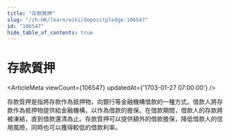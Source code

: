 ```yaml
---
title: "存款質押"
slug: "/zh-HK/learn/wiki/depositpledge-106547"
id: "106547"
hide_table_of_contents: true
---
```



# 存款質押

<ArticleMeta viewCount={106547} updatedAt={'1703-01-27 07:00:00'} />

存款質押是指將存款作為抵押物，向銀行等金融機構借款的一種方式。借款人將存款作為抵押物提供給金融機構，以作為借款的擔保。在借款期間，借款人的存款將被凍結，直到借款還清為止。存款質押可以提供額外的借款擔保，降低借款人的信用風險，同時也可以獲得較低的借款利率。
